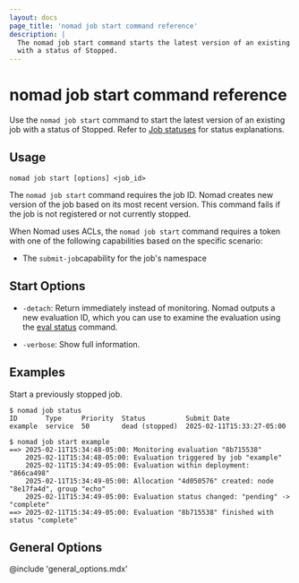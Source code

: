 ```yaml
---
layout: docs
page_title: 'nomad job start command reference'
description: |
  The nomad job start command starts the latest version of an existing job
  with a status of Stopped.
---
```


# nomad job start command reference

Use the `nomad job start` command to start the latest version of an existing job
with a status of Stopped. Refer to [Job statuses] for status explanations.

## Usage

```shell-session
nomad job start [options] <job_id>
```

The `nomad job start` command requires the job ID. Nomad creates new version of
the job based on its most recent version. This command fails if the job is not
registered or not currently stopped.

When Nomad uses ACLs, the `nomad job start` command requires a token with one of
the following capabilities based on the specific scenario:

- The `submit-job`capability for the job's namespace

## Start Options

- `-detach`: Return immediately instead of monitoring. Nomad outputs a new
  evaluation ID, which you can use to examine the evaluation using the
  [eval status] command.

- `-verbose`: Show full information.

## Examples

Start a previously stopped job.

```shell-session
$ nomad job status
ID       Type     Priority  Status          Submit Date
example  service  50        dead (stopped)  2025-02-11T15:33:27-05:00

$ nomad job start example
==> 2025-02-11T15:34:48-05:00: Monitoring evaluation "8b715538"
    2025-02-11T15:34:48-05:00: Evaluation triggered by job "example"
    2025-02-11T15:34:49-05:00: Evaluation within deployment: "866ca498"
    2025-02-11T15:34:49-05:00: Allocation "4d050576" created: node "8e17fa4d", group "echo"
    2025-02-11T15:34:49-05:00: Evaluation status changed: "pending" -> "complete"
==> 2025-02-11T15:34:49-05:00: Evaluation "8b715538" finished with status "complete"
```

## General Options

@include 'general_options.mdx'

[eval status]: /nomad/docs/commands/eval/status
[run]: /nomad/docs/commands/job/run
[Job statuses]: /nomad/docs/concepts/job#job-statuses
